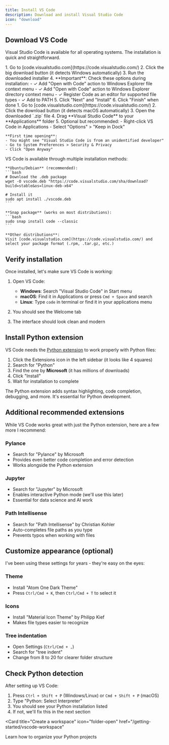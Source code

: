 ```yaml
---
title: Install VS Code
description: Download and install Visual Studio Code
icon: "download"
---
```


## Download VS Code

Visual Studio Code is available for all operating systems. The installation is quick and straightforward.

<Tabs>
  <Tab title="Windows">
    1. Go to [code.visualstudio.com](https://code.visualstudio.com/)
    2. Click the big download button (it detects Windows automatically)
    3. Run the downloaded installer
    4. **Important**: Check these options during installation:
       - ✓ Add "Open with Code" action to Windows Explorer file context menu
       - ✓ Add "Open with Code" action to Windows Explorer directory context menu
       - ✓ Register Code as an editor for supported file types
       - ✓ Add to PATH
    5. Click "Next" and "Install"
    6. Click "Finish" when done
  </Tab>
  
  <Tab title="macOS">
    1. Go to [code.visualstudio.com](https://code.visualstudio.com/)
    2. Click the download button (it detects macOS automatically)
    3. Open the downloaded `.zip` file
    4. Drag **Visual Studio Code** to your **Applications** folder
    5. Optional but recommended:
       - Right-click VS Code in Applications
       - Select "Options" > "Keep in Dock"
    
    **First time opening**:
    - You might see "Visual Studio Code is from an unidentified developer"
    - Go to System Preferences > Security & Privacy
    - Click "Open Anyway"
  </Tab>
  
  <Tab title="Linux">
    VS Code is available through multiple installation methods:
    
    **Ubuntu/Debian** (recommended):
    ```bash
    # Download the .deb package
    wget -O vscode.deb "https://code.visualstudio.com/sha/download?build=stable&os=linux-deb-x64"
    
    # Install it
    sudo apt install ./vscode.deb
    ```
    
    **Snap package** (works on most distributions):
    ```bash
    sudo snap install code --classic
    ```
    
    **Other distributions**:
    Visit [code.visualstudio.com](https://code.visualstudio.com/) and select your package format (.rpm, .tar.gz, etc.)
  </Tab>
</Tabs>

## Verify installation

Once installed, let's make sure VS Code is working:

1. Open VS Code:
   - **Windows**: Search "Visual Studio Code" in Start menu
   - **macOS**: Find it in Applications or press `Cmd + Space` and search
   - **Linux**: Type `code` in terminal or find it in your applications menu

2. You should see the Welcome tab
3. The interface should look clean and modern

## Install Python extension

VS Code needs the [Python extension](https://marketplace.visualstudio.com/items?itemName=ms-python.python) to work properly with Python files:

1. Click the Extensions icon in the left sidebar (it looks like 4 squares)
2. Search for "Python"
3. Find the one by **Microsoft** (it has millions of downloads)
4. Click "Install"
5. Wait for installation to complete

<Note>
  The Python extension adds syntax highlighting, code completion, debugging, and more. It's essential for Python development.
</Note>

## Additional recommended extensions

While VS Code works great with just the Python extension, here are a few more I recommend:

### Pylance
- Search for "Pylance" by Microsoft
- Provides even better code completion and error detection
- Works alongside the Python extension

### Jupyter
- Search for "Jupyter" by Microsoft  
- Enables interactive Python mode (we'll use this later)
- Essential for data science and AI work

### Path Intellisense
- Search for "Path Intellisense" by Christian Kohler
- Auto-completes file paths as you type
- Prevents typos when working with files

## Customize appearance (optional)

I've been using these settings for years - they're easy on the eyes:

### Theme
- Install "Atom One Dark Theme"
- Press `Ctrl/Cmd + K`, then `Ctrl/Cmd + T` to select it

### Icons
- Install "Material Icon Theme" by Philipp Kief
- Makes file types easier to recognize

### Tree indentation
- Open Settings (`Ctrl/Cmd + ,`)
- Search for "tree indent"
- Change from 8 to 20 for clearer folder structure

## Check Python detection

After setting up VS Code:

1. Press `Ctrl + Shift + P` (Windows/Linux) or `Cmd + Shift + P` (macOS)
2. Type "Python: Select Interpreter"
3. You should see your Python installation listed
4. If not, we'll fix this in the next section

<Card
  title="Create a workspace"
  icon="folder-open"
  href="/getting-started/vscode-workspace"
>
  Learn how to organize your Python projects
</Card>